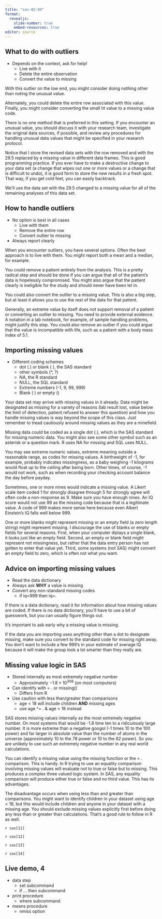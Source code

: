 ```yaml
---
title: "sas-02-04"
format: 
  revealjs:
    slide-number: true
    embed-resources: true
editor: source
---
```


## What to do with outliers

-   Depends on the context, ask for help!
    -   Live with it
    -   Delete the entire observation
    -   Convert the value to missing

::: notes

With this outlier on the low end, you might 
consider doing nothing other than noting the 
unusual value.

Alternately, you could delete the entire row 
associated with this value. Finally, you might 
consider converting the small ht value to a 
missing value code.

There is no one method that is preferred in this 
setting. If you encounter an unusual value, you 
should discuss it with your research team, 
investigate the original data sources, if 
possible, and review any procedures for handling 
unusual data values that might be specified in 
your research protocol.

Notice that I store the revised data sets with 
the row removed and with the 29.5 replaced by a 
missing value in different data frames. This is 
good programming practice. If you ever have to 
make a destructive change to your data set (a 
change that wipes out one or more values or a 
change that is difficult to undo), it is good 
form to store the new results in a fresh spot. 
That way, if you get cold feet, you can easily 
backtrack.

We'll use the data set with the 29.5 changed to a 
missing value for all of the remaining analyses 
of this data set.

:::


## How to handle outliers

-   No option is best in all cases
    -   Live with them
    -   Remove the entire row
    -   Convert outlier to missing
-   Always report clearly

::: notes

When you encounter outliers, you have several options. Often the best approach is to live with them. You might report both a mean and a median, for example.

You could remove a patient entirely from the analysis. This is a pretty radical step and should be done if you can argue that all of the patient's data is hopelessly compromised. You might also argue that the patient clearly is ineligible for the study and should never have been let in.

You could also convert the outlier to a missing value. This is also a big step, but at least it allows you to use the rest of the data for that patient.

Generally, an extreme value by itself does not support removal of a patient or converting an outlier to missing. You need to provide external evidence. A notation in a lab notebook, for example, of sample handling problems, might justify this step. You could also remove an outlier if you could argue that the value is incompatible with life, such as a patient with a body mass index of 5.1.

:::

## Importing missing values

-   Different coding schemes
    -   dot (.) or blank ( ), the SAS standard
    -   other symbols (*, ?)
    -   NA, the R standard
    -   NULL, the SQL standard
    -   Extreme numbers (-1, 9, 99, 999)
    -   Blank ( ) or empty ()

::: notes

Your data set may arrive with missing values in 
it already. Data might be designated as missing 
for a variety of reasons (lab result lost, value 
below the limit of detection, patient refused to 
answer this question) and how you handle missing 
values is way beyond the scope of this class. 
Just remember to tread cautiously around missing 
values as they are a minefield.

Missing data could be coded as a single dot (.), which is the SAS standard for missing numeric data. You might also see some other symbol such as an asterisk or a question mark. R uses NA for missing and SQL uses NULL. 

You may see extreme numeric values, extreme meaning outside a reasonable range, as codes for missing values. A birthweight of -1, for example, probably indicates missingness, as a baby weighing -1 kilograms would float up to the ceiling after being born. Other times, of course, -1 would not work, such as when recording your checking account balance the day before payday.

Sometimes, one or more nines would indicate a missing value. A Likert scale item coded 1 for strongly disagree through 5 for strongly agree will often code a non-response as 9. Make sure you have enough nines. An IQ score would not use 99 as the missing code because that is a legitimate value. A code of 999 makes more sense here because even Albert Einstein's IQ falls well below 999.

One or more blanks might represent missing or an empty field (a zero length string) might represent missing. I discourage the use of blanks or empty fields for several reasons. First, when your computer diplays a single blank, it looks just like an empty field. Second, an empty or blank field might represent not missingness, but rather that the data entry person has not gotten to enter that value yet. Third, some systems (not SAS) might convert an empty field to zero, which is often not what you want.

:::

## Advice on importing missing values

-   Read the data dictionary
-   Always ask **WHY** a value is missing
-   Convert any non-standard missing codes
    -   if iq=999 then iq=.

::: notes

If there is a data dictionary, read it for information about how missing values are coded. If there is no data dictionary, you'll have to use a bit of guesswork, but you can usually figure things out.

It's important to ask early why a missing value is missing.

If the data you are importing uses anything other than a dot to designate missing, make sure you convert to the standard code for missing right away. You don't want to include a few 999's in your estimate of average IQ because it will make the group look a lot smarter than they really are.

:::

## Missing value logic in SAS

-   Stored internally as most extremely negative number
    -   Approximately $-1.8 \times 10^{308}$ (on most computers)
-   Can identify with = . or missing()
    -   Differs from R
-   Use caution with less than/greater than comparisons
    -   age < 18 will include children **AND** missing ages
    -   use age ^= . & age < 18 instead

::: notes

SAS stores missing values internally as the most extremely negative number. On most systems that would be -1.8 time ten to a ridiculously large number. It is more extreme than a negative googol (-1 times 10 to the 100 power) and far larger in absolute value than the number of atoms in the universe (approximately 10 to the 78 power or 10 to the 82 power). So you are unlikely to use such an extremely negative number in any real world calculations.

You can identify a missing value using the missing function or the = . comparison. This is handy. In R trying to use an equality comparison involving missing values will evaluate not to true or false but to missing. This produces a complex three valued logic system. In SAS, any equality comparison will produce either true or false and no third value. This has its advantages.

The disadvantage occurs when using less than and greater than comparisons. You might want to identify children in your dataset using age < 18, but this would include children and anyone in your dataset with a missing age. You should exclude missing values explicitly first before doing any less than or greater than calculations. That's a good rule to follow in R as well.

:::

`r sas[11]`

`r sas[12]`

`r sas[13]`

`r sas[14]`

## Live demo, 4

-   data step
    -   set subcommand
    -   if ... then subcommand
-   print procedure
    -   where subcommand
-   means procedure
    -   nmiss option